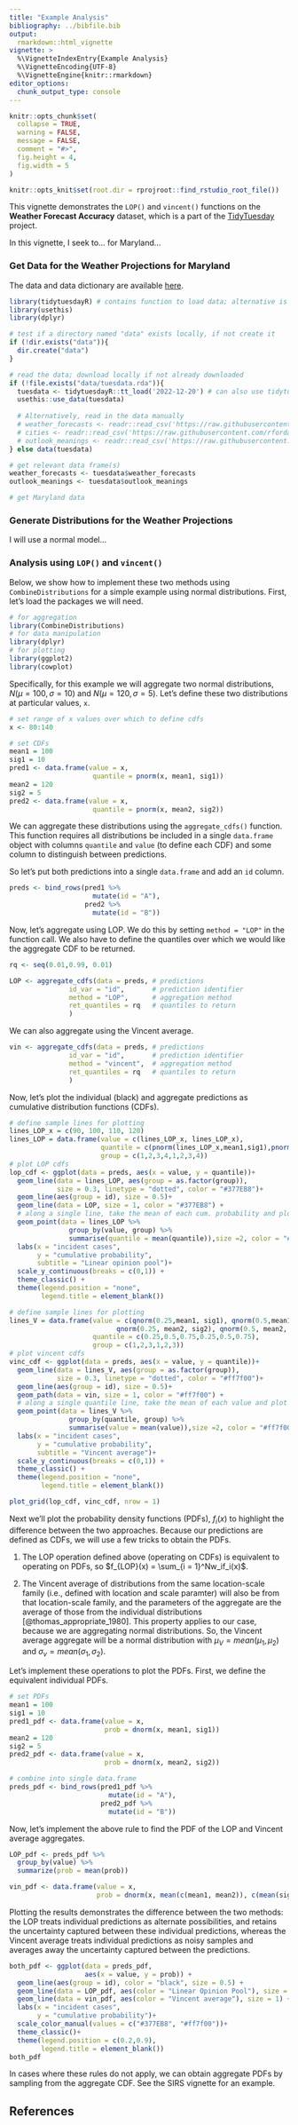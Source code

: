 ```yaml
---
title: "Example Analysis"
bibliography: ../bibfile.bib
output: 
  rmarkdown::html_vignette
vignette: >
  %\VignetteIndexEntry{Example Analysis}
  %\VignetteEncoding{UTF-8}
  %\VignetteEngine{knitr::rmarkdown}
editor_options: 
  chunk_output_type: console
---
```


```r
knitr::opts_chunk$set(
  collapse = TRUE,
  warning = FALSE, 
  message = FALSE,
  comment = "#>",
  fig.height = 4,
  fig.width = 5
)

knitr::opts_knit$set(root.dir = rprojroot::find_rstudio_root_file())
```

This vignette demonstrates the `LOP()` and `vincent()` functions on the **Weather Forecast Accuracy** dataset, which is a part of the [TidyTuesday](https://github.com/rfordatascience/tidytuesday) project.

In this vignette, I seek to... for Maryland...

### Get Data for the Weather Projections for Maryland

The data and data dictionary are available [here](https://github.com/rfordatascience/tidytuesday/tree/master/data/2022/2022-12-20).

```r
library(tidytuesdayR) # contains function to load data; alternative is to download from github URL (see below)
library(usethis)
library(dplyr)

# test if a directory named "data" exists locally, if not create it
if (!dir.exists("data")){
  dir.create("data")
}

# read the data; download locally if not already downloaded
if (!file.exists("data/tuesdata.rda")){
  tuesdata <- tidytuesdayR::tt_load('2022-12-20') # can also use tidytuesdayR::tt_load(2022, week = 51)
  usethis::use_data(tuesdata)
  
  # Alternatively, read in the data manually
  # weather_forecasts <- readr::read_csv('https://raw.githubusercontent.com/rfordatascience/tidytuesday/master/data/2022/2022-12-20/weather_forecasts.csv')
  # cities <- readr::read_csv('https://raw.githubusercontent.com/rfordatascience/tidytuesday/master/data/2022/2022-12-20/cities.csv')
  # outlook_meanings <- readr::read_csv('https://raw.githubusercontent.com/rfordatascience/tidytuesday/master/data/2022/2022-12-20/outlook_meanings.csv')
} else data(tuesdata)

# get relevant data frame(s)
weather_forecasts <- tuesdata$weather_forecasts
outlook_meanings <- tuesdata$outlook_meanings

# get Maryland data

```

### Generate Distributions for the Weather Projections

I will use a normal model...


### Analysis using `LOP()` and `vincent()`

Below, we show how to implement these two methods using `CombineDistributions` for a simple example using normal distributions. First, let's load the packages we will need.

```r
# for aggregation
library(CombineDistributions) 
# for data manipulation
library(dplyr) 
# for plotting
library(ggplot2)
library(cowplot)
```

Specifically, for this example we will aggregate two normal distributions, $N(\mu = 100, \sigma = 10)$ and $N(\mu = 120, \sigma = 5)$. Let's define these two distributions at particular values, `x`.

```r
# set range of x values over which to define cdfs
x <- 80:140

# set CDFs
mean1 = 100
sig1 = 10
pred1 <- data.frame(value = x, 
                     quantile = pnorm(x, mean1, sig1))
mean2 = 120
sig2 = 5
pred2 <- data.frame(value = x, 
                     quantile = pnorm(x, mean2, sig2))
```

We can aggregate these distributions using the `aggregate_cdfs()` function. This function requires all distributions be included in a single `data.frame` object with columns `quantile` and `value` (to define each CDF) and some column to distinguish between predictions.

So let's put both predictions into a single `data.frame` and add an `id` column.

```r
preds <- bind_rows(pred1 %>% 
                     mutate(id = "A"), 
                   pred2 %>% 
                     mutate(id = "B"))
```

Now, let's aggregate using LOP. We do this by setting `method = "LOP"` in the function call. We also have to define the quantiles over which we would like the aggregate CDF to be returned.

```r
rq <- seq(0.01,0.99, 0.01)

LOP <- aggregate_cdfs(data = preds, # predictions
               id_var = "id",       # prediction identifier
               method = "LOP",      # aggregation method
               ret_quantiles = rq   # quantiles to return
               )
```

We can also aggregate using the Vincent average.

```r
vin <- aggregate_cdfs(data = preds, # predictions
               id_var = "id",       # prediction identifier
               method = "vincent",  # aggregation method
               ret_quantiles = rq   # quantiles to return
               )
```

Now, let's plot the individual (black) and aggregate predictions as cumulative distribution functions (CDFs).

```r
# define sample lines for plotting
lines_LOP_x = c(90, 100, 110, 120)
lines_LOP = data.frame(value = c(lines_LOP_x, lines_LOP_x), 
                       quantile = c(pnorm(lines_LOP_x,mean1,sig1),pnorm(lines_LOP_x,mean2,sig2)),
                       group = c(1,2,3,4,1,2,3,4))
# plot LOP cdfs
lop_cdf <- ggplot(data = preds, aes(x = value, y = quantile))+
  geom_line(data = lines_LOP, aes(group = as.factor(group)), 
            size = 0.3, linetype = "dotted", color = "#377EB8")+
  geom_line(aes(group = id), size = 0.5)+
  geom_line(data = LOP, size = 1, color = "#377EB8") +
  # along a single line, take the mean of each cum. probability and plot a point
  geom_point(data = lines_LOP %>% 
               group_by(value, group) %>% 
               summarise(quantile = mean(quantile)),size =2, color = "#377EB8")+
  labs(x = "incident cases", 
       y = "cumulative probability", 
       subtitle = "Linear opinion pool")+
  scale_y_continuous(breaks = c(0,1)) +
  theme_classic() +
  theme(legend.position = "none", 
        legend.title = element_blank())

# define sample lines for plotting
lines_V = data.frame(value = c(qnorm(0.25,mean1, sig1), qnorm(0.5,mean1, sig1), qnorm(0.75,mean1, sig1),
                           qnorm(0.25, mean2, sig2), qnorm(0.5, mean2, sig2), qnorm(0.75, mean2, sig2)),
                     quantile = c(0.25,0.5,0.75,0.25,0.5,0.75),
                     group = c(1,2,3,1,2,3))
# plot vincent cdfs
vinc_cdf <- ggplot(data = preds, aes(x = value, y = quantile))+
  geom_line(data = lines_V, aes(group = as.factor(group)), 
            size = 0.3, linetype = "dotted", color = "#ff7f00")+
  geom_line(aes(group = id), size = 0.5)+
  geom_path(data = vin, size = 1, color = "#ff7f00") +
  # along a single quantile line, take the mean of each value and plot a point
  geom_point(data = lines_V %>% 
               group_by(quantile, group) %>% 
               summarise(value = mean(value)),size =2, color = "#ff7f00")+
  labs(x = "incident cases", 
       y = "cumulative probability", 
       subtitle = "Vincent average")+
  scale_y_continuous(breaks = c(0,1)) +
  theme_classic() +
  theme(legend.position = "none", 
        legend.title = element_blank())

plot_grid(lop_cdf, vinc_cdf, nrow = 1)
```

Next we'll plot the probability density functions (PDFs), $f_i(x)$ to highlight the difference between the two approaches. Because our predictions are defined as CDFs, we will use a few tricks to obtain the PDFs.

1. The LOP operation defined above (operating on CDFs) is equivalent to operating on PDFs, so $f_{LOP}(x) = \sum_{i = 1}^Nw_if_i(x)$. 

2. The Vincent average of distributions from the same location-scale family (i.e., defined with location and scale paramter) will also be from that location-scale family, and the parameters of the aggregate are the average of those from the individual distributions [@thomas_appropriate_1980]. This property applies to our case, because we are aggregating normal distributions. So, the Vincent average aggregate will be a normal distribution with $\mu_V = mean(\mu_1, \mu_2)$ and $\sigma_v = mean(\sigma_1, \sigma_2)$.

Let's implement these operations to plot the PDFs. First, we define the equivalent individual PDFs.

```r
# set PDFs
mean1 = 100
sig1 = 10
pred1_pdf <- data.frame(value = x, 
                        prob = dnorm(x, mean1, sig1))
mean2 = 120
sig2 = 5
pred2_pdf <- data.frame(value = x, 
                        prob = dnorm(x, mean2, sig2))

# combine into single data.frame
preds_pdf <- bind_rows(pred1_pdf %>% 
                         mutate(id = "A"), 
                       pred2_pdf %>% 
                         mutate(id = "B"))
```

Now, let's implement the above rule to find the PDF of the LOP and Vincent average aggregates.

```r
LOP_pdf <- preds_pdf %>%
  group_by(value) %>% 
  summarize(prob = mean(prob))

vin_pdf <- data.frame(value = x, 
                      prob = dnorm(x, mean(c(mean1, mean2)), c(mean(sig1, sig2))))
```

Plotting the results demonstrates the difference between the two methods: the LOP treats individual predictions as alternate possibilities, and retains the uncertainty captured between these individual predictions, whereas the Vincent average treats individual predictions as noisy samples and averages away the uncertainty captured between the predictions.

```r
both_pdf <- ggplot(data = preds_pdf,
                   aes(x = value, y = prob)) +
  geom_line(aes(group = id), color = "black", size = 0.5) +
  geom_line(data = LOP_pdf, aes(color = "Linear Opinion Pool"), size = 1) +
  geom_line(data = vin_pdf, aes(color = "Vincent average"), size = 1) +
  labs(x = "incident cases", 
       y = "cumulative probability")+
  scale_color_manual(values = c("#377EB8", "#ff7f00"))+
  theme_classic()+
  theme(legend.position = c(0.2,0.9), 
        legend.title = element_blank())
both_pdf
```

In cases where these rules do not apply, we can obtain aggregate PDFs by sampling from the aggregate CDF. See the SIRS vignette for an example.

## References
